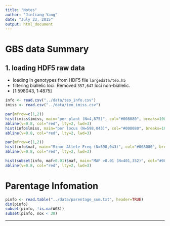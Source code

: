 ```yaml
---
title: "Notes"
author: "Jinliang Yang"
date: "July 23, 2015"
output: html_document
---
```


# GBS data Summary

## 1. loading HDF5 raw data
 - loading in genotypes from HDF5 file `largedata/teo.h5`
 - filtering biallelic loci: Removed `357,647` loci non-biallelic.
 - [1:598043, 1:4875]

```r
info <- read.csv("../data/teo_info.csv")
imiss <- read.csv("../data/teo_imiss.csv")

par(mfrow=c(1,2))
hist(imiss$imiss, main="per plant (N=4,875)", col="#008080", breaks=100, xlab="missing rate")
abline(v=0.8, col="red", lty=2, lwd=3)
hist(info$lmiss, main="per locus (N=598,043)", col="#008080", breaks=100, xlab="missing rate")
abline(v=0.8, col="red", lty=2, lwd=3)
```


```r
par(mfrow=c(1,2))
hist(info$maf, main="Minor Allele Freq (N=598,043)", col="#008080", breaks=100, xlab="MAF")
abline(v=0.8, col="red", lty=2, lwd=3)

hist(subset(info, maf>0.01)$maf, main="MAF >0.01 (N=401,352)", col="#008080", breaks=100, xlab="MAF")
abline(v=0.8, col="red", lty=2, lwd=3)
```

# Parentage Infomation



```r
pinfo <- read.table("../data/parentage_sum.txt", header=TRUE)
dim(pinfo)
subset(pinfo, !is.na(WGS))
subset(pinfo, nox < 30)

```


----------




